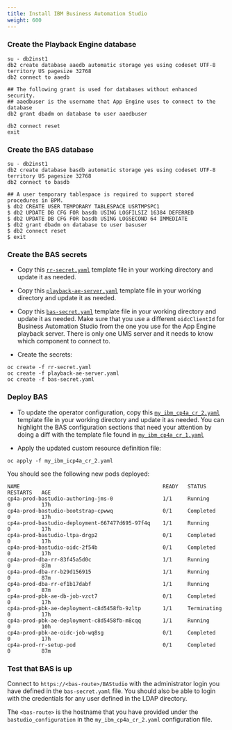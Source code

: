 ```yaml
---
title: Install IBM Business Automation Studio
weight: 600
---
```


### Create the Playback Engine database

```
su - db2inst1
db2 create database aaedb automatic storage yes using codeset UTF-8 territory US pagesize 32768
db2 connect to aaedb

## The following grant is used for databases without enhanced security.
## aaedbuser is the username that App Engine uses to connect to the database
db2 grant dbadm on database to user aaedbuser

db2 connect reset
exit
```

### Create the BAS database

```
su - db2inst1
db2 create database basdb automatic storage yes using codeset UTF-8 territory US pagesize 32768
db2 connect to basdb

## A user temporary tablespace is required to support stored procedures in BPM.
$ db2 CREATE USER TEMPORARY TABLESPACE USRTMPSPC1
$ db2 UPDATE DB CFG FOR basdb USING LOGFILSIZ 16384 DEFERRED
$ db2 UPDATE DB CFG FOR basdb USING LOGSECOND 64 IMMEDIATE
$ db2 grant dbadm on database to user basuser
$ db2 connect reset
$ exit
```

### Create the BAS secrets

- Copy this [`rr-secret.yaml`](/assets/automation/bas/rr-secret.yaml) template file in your working directory and update it as needed.

- Copy this [`playback-ae-server.yaml`](/assets/automation/bas/playback-ae-server.yaml) template file in your working directory and update it as needed.

- Copy this [`bas-secret.yaml`](/assets/automation/bas/bas-secret.yaml) template file in your working directory and update it as needed. Make sure that you use a different `oidcClientId` for Business Automation Studio from the one you use for the App Engine playback server. There is only one UMS server and it needs to know which component to connect to.

- Create the secrets:
```
oc create -f rr-secret.yaml
oc create -f playback-ae-server.yaml
oc create -f bas-secret.yaml
```

### Deploy BAS

- To update the operator configuration, copy this [`my_ibm_cp4a_cr_2.yaml`](/assets/automation/bas/my_ibm_cp4a_cr_2.yaml) template file in your working directory and update it as needed. You can highlight the BAS configuration sections that need your attention by doing a diff with the template file found in [`my_ibm_cp4a_cr_1.yaml`](/assets/automation/ums/my_ibm_cp4a_cr_1.yaml)

- Apply the updated custom resource definition file:
```
oc apply -f my_ibm_icp4a_cr_2.yaml
```

You should see the following new pods deployed:

```
NAME                                              READY   STATUS        RESTARTS   AGE
cp4a-prod-bastudio-authoring-jms-0                1/1     Running       0          17h
cp4a-prod-bastudio-bootstrap-cpwwq                0/1     Completed     0          17h
cp4a-prod-bastudio-deployment-667477d695-97f4q    1/1     Running       0          17h
cp4a-prod-bastudio-ltpa-drgp2                     0/1     Completed     0          17h
cp4a-prod-bastudio-oidc-2f54b                     0/1     Completed     0          17h
cp4a-prod-dba-rr-83f45a5d0c                       1/1     Running       0          87m
cp4a-prod-dba-rr-b29d156915                       1/1     Running       0          87m
cp4a-prod-dba-rr-ef1b17dabf                       1/1     Running       0          87m
cp4a-prod-pbk-ae-db-job-vzct7                     0/1     Completed     0          17h
cp4a-prod-pbk-ae-deployment-c8d5458fb-9zltp       1/1     Terminating   0          17h
cp4a-prod-pbk-ae-deployment-c8d5458fb-m8cqq       1/1     Running       0          10h
cp4a-prod-pbk-ae-oidc-job-wq8sg                   0/1     Completed     0          17h
cp4a-prod-rr-setup-pod                            0/1     Completed     0          87m
```


### Test that BAS is up

Connect to `https://<bas-route>/BAStudio` with the administrator login you have defined in the `bas-secret.yaml` file. You should also be able to login with the credentials for any user defined in the LDAP directory.

The `<bas-route>` is the hostname that you have provided under the `bastudio_configuration` in the `my_ibm_cp4a_cr_2.yaml` configuration file.
